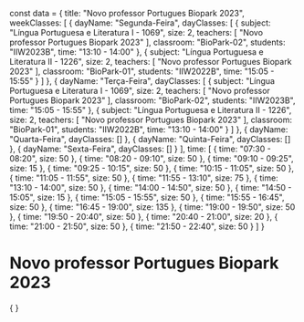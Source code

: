 const data = {
  title: "Novo professor Portugues Biopark 2023",
  weekClasses: [
    {
      dayName: "Segunda-Feira",
      dayClasses: [
        {
          subject: "Língua Portuguesa e Literatura I - 1069",
          size: 2,
          teachers: [
            "Novo professor Portugues Biopark 2023"
          ],
          classroom: "BioPark-02",
          students: "IIW2023B",
          time: "13:10 - 14:00"
        },
        {
          subject: "Língua Portuguesa e Literatura II - 1226",
          size: 2,
          teachers: [
            "Novo professor Portugues Biopark 2023"
          ],
          classroom: "BioPark-01",
          students: "IIW2022B",
          time: "15:05 - 15:55"
        }
      ]
    },
    {
      dayName: "Terça-Feira",
      dayClasses: [
        {
          subject: "Língua Portuguesa e Literatura I - 1069",
          size: 2,
          teachers: [
            "Novo professor Portugues Biopark 2023"
          ],
          classroom: "BioPark-02",
          students: "IIW2023B",
          time: "15:05 - 15:55"
        },
        {
          subject: "Língua Portuguesa e Literatura II - 1226",
          size: 2,
          teachers: [
            "Novo professor Portugues Biopark 2023"
          ],
          classroom: "BioPark-01",
          students: "IIW2022B",
          time: "13:10 - 14:00"
        }
      ]
    },
    {
      dayName: "Quarta-Feira",
      dayClasses: []
    },
    {
      dayName: "Quinta-Feira",
      dayClasses: []
    },
    {
      dayName: "Sexta-Feira",
      dayClasses: []
    }
  ],
  time: [
    {
      time: "07:30 - 08:20",
      size: 50
    },
    {
      time: "08:20 - 09:10",
      size: 50
    },
    {
      time: "09:10 - 09:25",
      size: 15
    },
    {
      time: "09:25 - 10:15",
      size: 50
    },
    {
      time: "10:15 - 11:05",
      size: 50
    },
    {
      time: "11:05 - 11:55",
      size: 50
    },
    {
      time: "11:55 - 13:10",
      size: 75
    },
    {
      time: "13:10 - 14:00",
      size: 50
    },
    {
      time: "14:00 - 14:50",
      size: 50
    },
    {
      time: "14:50 - 15:05",
      size: 15
    },
    {
      time: "15:05 - 15:55",
      size: 50
    },
    {
      time: "15:55 - 16:45",
      size: 50
    },
    {
      time: "16:45 - 19:00",
      size: 135
    },
    {
      time: "19:00 - 19:50",
      size: 50
    },
    {
      time: "19:50 - 20:40",
      size: 50
    },
    {
      time: "20:40 - 21:00",
      size: 20
    },
    {
      time: "21:00 - 21:50",
      size: 50
    },
    {
      time: "21:50 - 22:40",
      size: 50
    }
  ]
}

# Novo professor Portugues Biopark 2023

<div>
    {
        <Grid
            title={data.title} 
            weekClasses={data.weekClasses} 
            time={data.time}
        />
    }
</div>